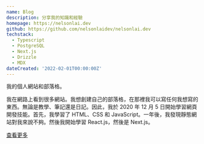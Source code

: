 ```yaml
---
name: Blog
description: 分享我的知識和經驗
homepage: https://nelsonlai.dev
github: https://github.com/nelsonlaidev/nelsonlai.dev
techstack:
  - Typescript
  - PostgreSQL
  - Next.js
  - Drizzle
  - MDX
dateCreated: '2022-02-01T00:00:00Z'
---
```


我的個人網站和部落格。

我在網路上看到很多網站。我想創建自己的部落格，在那裡我可以寫任何我想寫的東西。無論是教學、筆記還是日記。因此，我於 2020 年 12 月 5 日開始學習網頁開發技能。首先，我學習了 HTML、CSS 和 JavaScript。一年後，我發現靜態網站對我來說不夠。然後我開始學習 React.js，然後是 Next.js。

[查看更多](/about)

